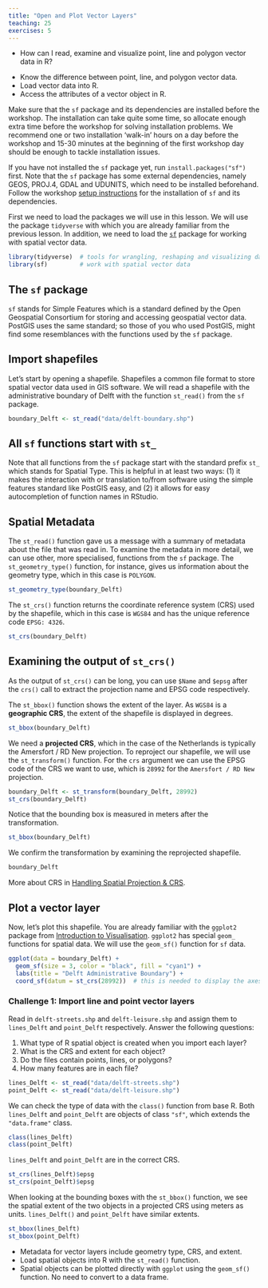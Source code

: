 ```yaml
---
title: "Open and Plot Vector Layers"
teaching: 25
exercises: 5
---
```


:::::::::::::::::::::::::::::::::::::: questions 

- How can I read, examine and visualize point, line and polygon vector data in R?

::::::::::::::::::::::::::::::::::::::::::::::::

::::::::::::::::::::::::::::::::::::: objectives

- Know the difference between point, line, and polygon vector data.
- Load vector data into R.
- Access the attributes of a vector object in R.

::::::::::::::::::::::::::::::::::::::::::::::::

:::::::::::::::::::::::::::::::::::::::::::::::::::::::::::::::::::: instructor

Make sure that the `sf` package and its dependencies are installed before the 
workshop. The installation can take quite some time, so allocate enough extra
time before the workshop for solving installation problems. We recommend one
or two installation 'walk-in' hours on a day before the workshop and 15-30 
minutes at the beginning of the first workshop day should be enough to tackle 
installation issues.

::::::::::::::::::::::::::::::::::::::::::::::::::::::::::::::::::::::::::::::::

::: prereq

If you have not installed the `sf` package yet, run `install.packages("sf")` first. Note that the `sf` package has some external dependencies, namely GEOS, PROJ.4, GDAL and UDUNITS, which need to be installed beforehand. Follow the workshop [setup instructions]() for the installation of `sf` and its dependencies.

:::

First we need to load the packages we will use in this lesson. We will use the package `tidyverse` with which you are already familiar from the previous lesson. In addition, we need to load the [`sf`](https://r-spatial.github.io/sf/) package for working with spatial vector data. 

```r
library(tidyverse)  # tools for wrangling, reshaping and visualizing data
library(sf)         # work with spatial vector data
```

::: callout

# The `sf` package

`sf` stands for Simple Features which is a standard defined by the Open Geospatial Consortium for storing and accessing geospatial vector data. PostGIS uses the same standard; so those of you who used PostGIS, might find some resemblances with the functions used by the `sf` package. 

:::

## Import shapefiles

Let's start by opening a shapefile. Shapefiles a common file format to store spatial vector data used in GIS software. We will read a shapefile with the administrative boundary of Delft with the function `st_read()` from the `sf` package. 

```r
boundary_Delft <- st_read("data/delft-boundary.shp")
```

::: callout

# All `sf` functions start with `st_`

Note that all functions from the `sf` package start with the standard prefix `st_` which stands for Spatial Type. This is helpful in at least two ways: (1) it  makes the interaction with or translation to/from software using the simple features standard like PostGIS easy, and (2) it allows for easy autocompletion of function names in RStudio.

:::

## Spatial Metadata

The `st_read()` function gave us a message with a summary of metadata about the file that was read in. To examine the metadata in more detail, we can use other, more specialised, functions from the `sf` package. The `st_geometry_type()` function, for instance, gives us information about the geometry type, which in this case is `POLYGON`.

```r
st_geometry_type(boundary_Delft)
```

The `st_crs()` function returns the coordinate reference system (CRS) used by the shapefile, which in this case is `WGS84` and has the unique reference code `EPSG: 4326`. 

```r
st_crs(boundary_Delft)
```

::: callout

# Examining the output of `st_crs()`

As the output of `st_crs()` can be long, you can use `$Name` and `$epsg` after the `crs()` call to extract the projection name and EPSG code respectively.

:::

The `st_bbox()` function shows the extent of the layer. As `WGS84` is a **geographic CRS**, the extent of the shapefile is displayed in degrees.

```r
st_bbox(boundary_Delft)
```

We need a **projected CRS**, which in the case of the Netherlands is typically the Amersfort / RD New projection. To reproject our shapefile, we will use the `st_transform()` function. For the `crs` argument we can use the EPSG code of the CRS we want to use, which is `28992` for the `Amersfort / RD New` projection. 

```r
boundary_Delft <- st_transform(boundary_Delft, 28992)
st_crs(boundary_Delft)
```

Notice that the bounding box is measured in meters after the transformation.

```r
st_bbox(boundary_Delft)
```

We confirm the transformation by examining the reprojected shapefile.

```r
boundary_Delft
```

::: callout

More about CRS in [Handling Spatial Projection & CRS]().

:::



## Plot a vector layer

Now, let's plot this shapefile. You are already familiar with the `ggplot2` package from [Introduction to Visualisation](). `ggplot2` has special `geom_` functions for spatial data. We will use the `geom_sf()` function for `sf` data.

```r

ggplot(data = boundary_Delft) +
  geom_sf(size = 3, color = "black", fill = "cyan1") +
  labs(title = "Delft Administrative Boundary") +
  coord_sf(datum = st_crs(28992))  # this is needed to display the axes in meters

```

::::::::::::::::::::::::::::::::::::: challenge 

### Challenge 1: Import line and point vector layers

Read in `delft-streets.shp` and `delft-leisure.shp` and assign them to `lines_Delft` and `point_Delft` respectively. Answer the following questions:

1. What type of R spatial object is created when you import each layer?
2. What is the CRS and extent for each object?
3. Do the files contain points, lines, or polygons?
4. How many features are in each file?

:::::::::::::::::::::::: solution 

```r
lines_Delft <- st_read("data/delft-streets.shp")
point_Delft <- st_read("data/delft-leisure.shp")
```

We can check the type of data with the `class()` function from base R. Both `lines_Delft` and `point_Delft` are objects of class `"sf"`, which extends the `"data.frame"` class. 

```r
class(lines_Delft)
class(point_Delft)
```

`lines_Delft` and `point_Delft` are in the correct CRS.

```r
st_crs(lines_Delft)$epsg
st_crs(point_Delft)$epsg
```

When looking at the bounding boxes with the `st_bbox()` function, we see the spatial extent of the two objects in a projected CRS using meters as units. `lines_Delft()` and `point_Delft` have similar extents.

```r
st_bbox(lines_Delft)
st_bbox(point_Delft)
```

:::::::::::::::::::::::::::::::::

::::::::::::::::::::::::::::::::::::::::::::::::



::::::::::::::::::::::::::::::::::::: keypoints 

- Metadata for vector layers include geometry type, CRS, and extent.
- Load spatial objects into R with the `st_read()` function.
- Spatial objects can be plotted directly with `ggplot` using the `geom_sf()` function. No need to convert to a data frame.

::::::::::::::::::::::::::::::::::::::::::::::::
